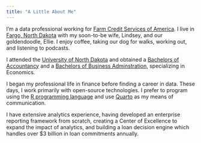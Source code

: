 ```yaml
---
title: "A Little About Me"
---
```


I'm a data professional working for [Farm Credit Services of America](https:///www.fcsamerica.com/). I live in [Fargo, North Dakota](https://www.fargomoorhead.org/) with my soon-to-be wife, Lindsey, and our goldendoodle, Ellie. I enjoy coffee, taking our dog for walks, working out, and listening to podcasts.

I attended the [University of North Dakota](https://und.edu/about/index.html) and obtained a [Bachelors of Accountancy](https://und.edu/programs/accountancy-bacc/requirements.html) and a [Bachelors of Business Adminstration](https://und.edu/programs/business-economics-bba/requirements.html), specializing in Economics.

I began my professional life in finance before finding a career in data. These days, I work primarily with open-source technologies. I prefer to program using the [R programming language](https://cran.r-project.org/) and use [Quarto](https://quarto.org/) as my means of communication.

I have extensive analytics experience, having developed an enterprise reporting framework from scratch, creating a Center of Excellence to expand the impact of analytics, and building a loan decision engine which handles over $3 billion in loan commitments annually.
